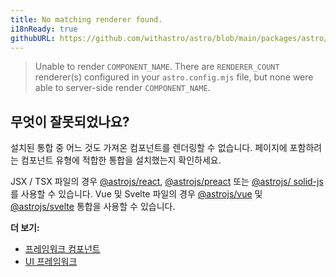 ```yaml
---
title: No matching renderer found.
i18nReady: true
githubURL: https://github.com/withastro/astro/blob/main/packages/astro/src/core/errors/errors-data.ts
---
```


> Unable to render `COMPONENT_NAME`. There are `RENDERER_COUNT` renderer(s) configured in your `astro.config.mjs` file, but none were able to server-side render `COMPONENT_NAME`.

## 무엇이 잘못되었나요?

설치된 통합 중 어느 것도 가져온 컴포넌트를 렌더링할 수 없습니다. 페이지에 포함하려는 컴포넌트 유형에 적합한 통합을 설치했는지 확인하세요.

JSX / TSX 파일의 경우 [@astrojs/react](/ko/guides/integrations-guide/react/), [@astrojs/preact](/ko/guides/integrations-guide/preact/) 또는 [@astrojs/ solid-js](/ko/guides/integrations-guide/solid-js/)를 사용할 수 있습니다. Vue 및 Svelte 파일의 경우 [@astrojs/vue](/ko/guides/integrations-guide/vue/) 및 [@astrojs/svelte](/ko/guides/integrations-guide/svelte/) 통합을 사용할 수 있습니다.

**더 보기:**

-  [프레임워크 컴포넌트](/ko/basics/framework-components/)
-  [UI 프레임워크](/ko/guides/integrations-guide/#공식-통합)